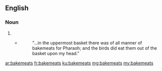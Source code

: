 ==English==

===Noun===
{{head|en|noun plural form}}

# {{plural of|bakemeat|lang=en}}
#*{{RQ:Authorized Version|Gen|40|17}}
#*:"...in the uppermost basket there was of all manner of bakemeats for Pharaoh; and the birds did eat them out of the basket upon my head."

[[ar:bakemeats]]
[[fr:bakemeats]]
[[ku:bakemeats]]
[[mg:bakemeats]]
[[my:bakemeats]]